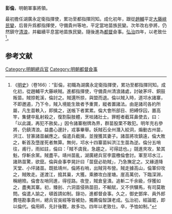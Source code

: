 '''彭倫'''，明朝軍事將領。

最初擔任湖廣永定衛指揮使，累功至都指揮同知。成化初年，跟從[[趙輔|趙輔]]平定[[藤峽民變|大藤峽民變]]，后晉升爲都指揮使，守備貴州等地，平定當地苗族民變。次年改右參將，仍然鎮守[[清浪|清浪]]，并繼續平息當地苗族民變。隨後進為[[都督|都督]]僉事。[[弘治_(明朝)|弘治]]四年，以老致仕<ref>《[[明史|明史]]》（卷166）：“彭倫，初職為湖廣永定衛指揮使，累功至都指揮同知。成化初，從趙輔平大藤峽賊。進都指揮使，守備貴州清浪諸處，討破茅坪、銅鼓叛苗。賊掠乾溪，倫討之。賊還所掠，與盟而退。倫以賊入時，道邛水諸寨，不即邀遏，乃下令，賊入境能生致者予重賞，縱者置諸法。由是諸司各約所屬，凡生苗軼入，即擒之，送帳下者累累。倫大會所部目、把縛俘囚，置高竿，集健卒亂射殺之，復割裂肢體，烹啖諸壯士。罪輕者截耳鼻使去，曰：「以此識，再犯不赦矣。」因令諸寨樹牌為界，群苗股栗不敢犯。明年充右參將，仍鎮清浪。益盡心邊計，戎事畢舉。妖賊石全州潛入絞洞，煽動古州苗，洪江、甘篆諸苗鹹應之。倫遣兵截擒，並搜獲其妻子。諸苗將攻鎮遠，倫大敗之，斬首及墮崖死者無算。無何，邛水十四寨苗糾洪江生苗為逆。倫分五哨往，甫行，雨如註，倫曰：「賊不虞我，急趨之，可得誌也。」競進夾攻，縶其魁，俘斬余黨。賊盡平。靖州苗亂，湖廣總兵官李震檄倫會討。軍至邛水江，諸熟苗驚，欲竄。倫與僉事李晃計曰「苗竄必助賊」，乃急撫定之。又緣道降天堂、小坪諸苗。既抵靖州，倫將右哨，出賊背布營。賊走據高山，倫軍仰攻之，賊敗走。遂渡江，搗其巢，大獲。乘勝攻白崖塘。崖高萬仞，下臨深淵，稱絕險。倫會左哨同進，得徑路。夜登，賊倉皇潰。追斬二千余級，俘獲如之，盡夷其寨。初，臻剖、六洞苗侵熟苗田，不輸賦，又不供驛馬，有司莫敢問。倫遣人諭之，頓首請如制。錄功，進都督僉事。久之，御史鄧庠、員外郎費瑄勘事貴州，總兵官吳經等皆被劾，獨薦倫智謀老成。弘治初，經論罷，即以倫代。倫用師，先計後戰，故多功。四年以老致仕。卒，予恤如制。”</ref>。

==参考文献==
{{wikisource|明史/卷166}}
{{Reflist}}

{{明朝人物小作品}}

[[Category:明朝總兵官|Category:明朝總兵官]]
[[Category:明朝都督僉事|Category:明朝都督僉事]]